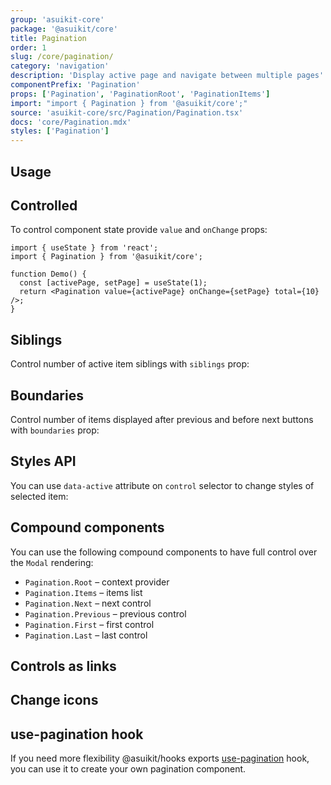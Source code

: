 ```yaml
---
group: 'asuikit-core'
package: '@asuikit/core'
title: Pagination
order: 1
slug: /core/pagination/
category: 'navigation'
description: 'Display active page and navigate between multiple pages'
componentPrefix: 'Pagination'
props: ['Pagination', 'PaginationRoot', 'PaginationItems']
import: "import { Pagination } from '@asuikit/core';"
source: 'asuikit-core/src/Pagination/Pagination.tsx'
docs: 'core/Pagination.mdx'
styles: ['Pagination']
---
```



## Usage

<Demo data={PaginationDemos.configurator} />

## Controlled

To control component state provide `value` and `onChange` props:

```tsx
import { useState } from 'react';
import { Pagination } from '@asuikit/core';

function Demo() {
  const [activePage, setPage] = useState(1);
  return <Pagination value={activePage} onChange={setPage} total={10} />;
}
```

## Siblings

Control number of active item siblings with `siblings` prop:

<Demo data={PaginationDemos.siblings} />

## Boundaries

Control number of items displayed after previous and before next buttons with `boundaries` prop:

<Demo data={PaginationDemos.boundaries} />

## Styles API

You can use `data-active` attribute on `control` selector to change styles of selected item:

<Demo data={PaginationDemos.stylesApi} />

## Compound components

You can use the following compound components to have full control over the `Modal` rendering:

- `Pagination.Root` – context provider
- `Pagination.Items` – items list
- `Pagination.Next` – next control
- `Pagination.Previous` – previous control
- `Pagination.First` – first control
- `Pagination.Last` – last control

<Demo data={PaginationDemos.composition} />

## Controls as links

<Demo data={PaginationDemos.links} />

## Change icons

<Demo data={PaginationDemos.icons} />

## use-pagination hook

If you need more flexibility @asuikit/hooks exports [use-pagination](/hooks/use-pagination/) hook,
you can use it to create your own pagination component.
